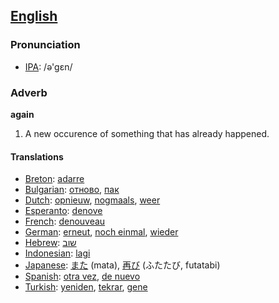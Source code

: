 ==[[English]]==
=== Pronunciation ===
*[[w:IPA|IPA]]: /ə'gɛn/

===Adverb===

'''again'''

#A new occurence of something that has already happened.

====Translations====
*[[Breton]]: [[adarre]]
*[[Bulgarian]]: [[отново]], [[пак]]
*[[Dutch]]: [[opnieuw]], [[nogmaals]], [[weer]]
*[[Esperanto]]: [[denove]]
*[[French]]: [[denouveau]]
*[[German]]: [[erneut]], [[noch einmal]], [[wieder]]
*[[Hebrew]]: [[שוב]]
*[[Indonesian]]: [[lagi]]
*[[Japanese]]: [[また]] (mata), [[再び]] (ふたたび, futatabi)
*[[Spanish]]: [[otra vez]], [[de nuevo]]
*[[Turkish]]: [[yeniden]], [[tekrar]], [[gene]]
